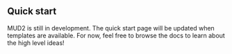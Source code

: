 ## Quick start

MUD2 is still in development. The quick start page will be updated when templates are available.
For now, feel free to browse the docs to learn about the high level ideas!
